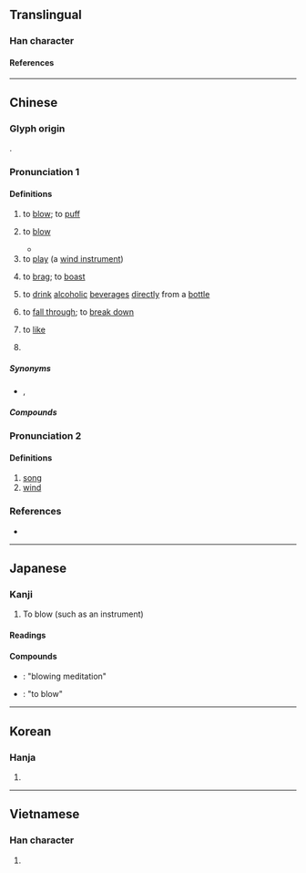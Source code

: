 {{also|欥}}
{{character info}}
==Translingual==
{{stroke order|strokes=7}}

===Han character===
{{Han char|rn=30|rad=口|as=04|sn=7|four=67082|canj=RNO|ids=⿰口欠}}

====References====
{{Han ref|kx=0179.130|dkj=03373|dj=0397.070|hdz=10593.030|uh=5439}}

----

==Chinese==
{{zh-forms|alt=𠷕,龡,䶴}}

===Glyph origin===
{{Han etym}}
{{Han compound|ls=ic|口|欠|t1=mouth|t2=blow}}.

===Pronunciation 1===
{{zh-pron
|m=chuī
|ma=y
|dg=чуй1
|c=ceoi1
|h=pfs=chhôi
|j=cui1
|md=chuŏi
|mn=xm,tp,hc,mg,ph:chhe/qz,lk,sx,km,hc:chher/zz,kh,tn,tc,yl:chhoe/chhui
|mn_note=chhe/chher/chhoe - vernacular; chhui - literary
|mn-t=cuê1
|w=1tshr
|mc=1
|oc=1,1
|cat=v
}}

====Definitions====
{{zh-hanzi}}

# to [[blow]]; to [[puff]]
#: {{zh-x|吹 氣球|to blow up a balloon}}
# {{lb|zh|of wind}} to [[blow]]
#* {{zh-x|野火 燒 不盡，春風 吹 又 生。||ref=circa 787, {{w|Bai Juyi}}, {{w2|zh|s:zh:賦得古原草送別|賦得古原草送別}}|CL}}
# to [[play]] (a [[wind instrument]])
#: {{zh-x|吹 口琴|to '''play''' the harmonica}}
# {{lb|zh|colloquial}} to [[brag]]; to [[boast]]
# {{lb|zh|colloquial}} to [[drink]] [[alcoholic]] [[beverage]]s [[directly]] from a [[bottle]]
# {{lb|zh|colloquial|of a [[plan]]}} to [[fall through]]; {{lb|zh|of [[relationship]]}} to [[break down]]
# {{lb|zh|ACG}} to [[like]]
#: {{zh-x|吹 爆|to '''like''' very much}}
#: {{zh-x|全員 吹|'''someone who likes''' everyone (in the anime)}}
# {{zh-misspelling|催|to [[urge]]}}

=====Synonyms=====
* {{s|to fall through}} {{zh-l|吹臺}}, {{zh-l|告吹}}

=====Compounds=====
{{zh-der|吹簫|吹噓|吹牛|鼓吹|吹功|吹毛求疵|超吹|電吹風|鼓吹樂|吹捧|吹打樂|吹口哨|斬草不除根，春風吹又生|吹打|吹灰之力|吹奏樂器|吹皺一池春水|吹氣球|吹鼓手|吹鬍子|兩部鼓吹|大吹大擂|吹冷風|吹毛索疵|吹灰|吹彈|吹襲|吹雲|吹燈兒|大肆吹噓|吹燈|吹毛求瑕|吹簫吳市|吹毛取瑕|吹奏|吹法螺|吹管|吹拂|吹釉|吹風|噓枯吹生|一風吹|吹指|吹腔|吹糖人兒|一吹一唱|吹牛大王|吹火|吹風機|因風吹火|吹大氣|吹手|吹網|吹擂|吹毛|大吹牛皮|大吹法螺|大吹|吹竹|大力鼓吹|吹呼|吹樂器|吹影鏤塵|吹脣|吹蝕作用|吹風胡哨|吹銃|吹送流|吹起捏塌|吹葭|吹臺|吹糠見米|吹糖|吹箭|吹筒|吹玻璃|吹牛皮|吹氣勝蘭|吹毛毛|吹大炮|吹喇叭|吹啦|吳市吹簫|引風吹火|弦吹|懲羹吹齏|橫吹|清吹|歌吹|日炙風吹|朔吹|風吹草動|順風吹火|風吹雨打|麵杖吹火|雨打風吹|胡吹亂滂|胡吹大氣|自吹自擂|風吹草低|風吹浪打|鼓吹鳴蛙|鼓吹弦|黃門鼓吹|鳳吹|馬上吹|風吹砂|詩腸鼓吹|胡吹亂謅|鬼吹燈|鐃吹|鏤塵吹影|自我吹噓}}

===Pronunciation 2===
{{zh-pron
|m=chuì
|c=ceoi1
|mc=2
|oc=2,2
|cat=n
}}

====Definitions====
{{zh-hanzi}}

# [[song]]
# [[wind]]

===References===
* {{thcwd|2981}}

{{zh-cat|Beginning}}

----

==Japanese==

===Kanji===
{{ja-kanji|grade=c|rs=口04}}

# To blow (such as an instrument)

====Readings====
{{ja-readings
|goon=すい
|kanon=すい
|kun=ふ-く
}}

====Compounds====
* {{ja-r|吹%禅|すい%ぜん}}: "blowing meditation"
* {{ja-r|吹き鳴らす|ふきならす}}: "to blow"

----

==Korean==

===Hanja===
{{ko-hanja|불다|불|취}}

# {{hanja form of|취|to [[blow]]}}

----

==Vietnamese==

===Han character===
{{vi-readings|reading=[[xuy]], [[xi]], [[xơi]], [[xoe]], [[xôi]], [[xuê]], [[xuý]], [[xùi]], [[xì]], [[xỉ]], [[xua]], [[xuề]], [[xuế]], [[xuể]], [[xui]], [[xủi]], [[xuôi]]|rs=口04}}

# {{rfdef|vi|sort=口04}}